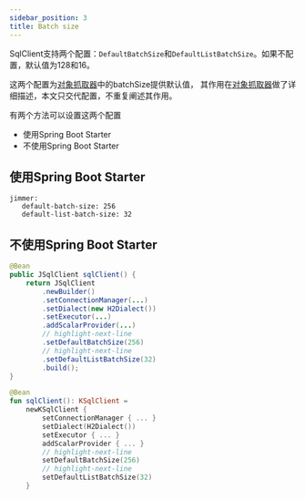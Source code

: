 ```yaml
---
sidebar_position: 3
title: Batch size
---
```



SqlClient支持两个配置：`DefaultBatchSize`和`DefaultListBatchSize`。如果不配置，默认值为128和16。

这两个配置为[对象抓取器](../query/object-fetcher/)中的batchSize提供默认值，
其作用在[对象抓取器](../query/object-fetcher/)做了详细描述，本文只交代配置，不重复阐述其作用。

有两个方法可以设置这两个配置

-   使用Spring Boot Starter
-   不使用Spring Boot Starter

## 使用Spring Boot Starter

```
jimmer:
   default-batch-size: 256
   default-list-batch-size: 32
```

## 不使用Spring Boot Starter

<Tabs groupId="language">
<TabItem value="java" label="Java">

```java
@Bean
public JSqlClient sqlClient() {
    return JSqlClient
        .newBuilder()
        .setConnectionManager(...)
        .setDialect(new H2Dialect())
        .setExecutor(...)
        .addScalarProvider(...)
        // highlight-next-line
        .setDefaultBatchSize(256)
        // highlight-next-line
        .setDefaultListBatchSize(32)
        .build();
}
```

</TabItem>
<TabItem value="kotlin" label="Kotlin">

```kotlin
@Bean
fun sqlClient(): KSqlClient = 
    newKSqlClient {
        setConnectionManager { ... }
        setDialect(H2Dialect())
        setExecutor { ... }
        addScalarProvider { ... }
        // highlight-next-line
        setDefaultBatchSize(256)
        // highlight-next-line
        setDefaultListBatchSize(32)
    }
```

</TabItem>
</Tabs>

